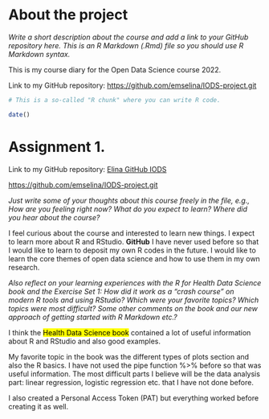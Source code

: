 
# About the project

*Write a short description about the course and add a link to your GitHub repository here. This is an R Markdown (.Rmd) file so you should use R Markdown syntax.*

This is my course diary for the Open Data Science course 2022. 

Link to my GitHub repository: <https://github.com/emselina/IODS-project.git>  

```r
# This is a so-called "R chunk" where you can write R code.

date()

```
# Assignment 1.

Link to my GitHub repository:
[Elina GitHub IODS](https://github.com/emselina/IODS-project.git)

<https://github.com/emselina/IODS-project.git> 


*Just write some of your thoughts about this course freely in the file, e.g., How are you feeling right now? What do you expect to learn? Where did you hear about the course?*

I feel curious about the course and interested to learn new things. I expect to learn more about R and RStudio. **GitHub** I have never used before so that I would like to learn to deposit my own R codes in the future. I would like to learn the core themes of open data science and how to use them in my own research.



*Also reflect on your learning experiences with the R for Health Data Science book and the Exercise Set 1: How did it work as a "crash course" on modern R tools and using RStudio? Which were your favorite topics? Which topics were most difficult? Some other comments on the book and our new approach of getting started with R Markdown etc.?*

I think the <mark>Health Data Science book</mark>  contained a lot of useful information about R and RStudio and also good examples.

My favorite topic in the book was the different types of plots section and also the R basics. I have not used the pipe function %>% before so that was useful information. The most difficult parts I believe will be the data analysis part: linear regression, logistic regression etc. that I have not done before.


I also created a Personal Access Token (PAT) but everything worked before creating it as well.


